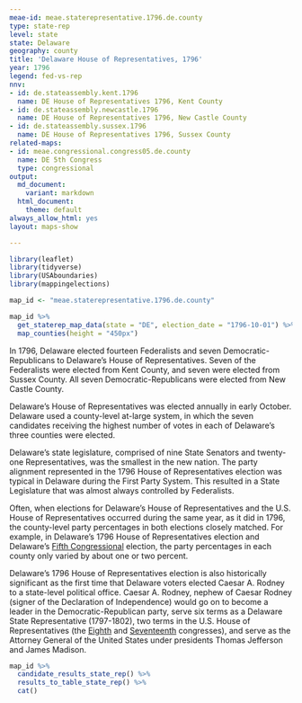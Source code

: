 ```yaml
---
meae-id: meae.staterepresentative.1796.de.county
type: state-rep
level: state
state: Delaware
geography: county
title: 'Delaware House of Representatives, 1796'
year: 1796
legend: fed-vs-rep
nnv:
- id: de.stateassembly.kent.1796
  name: DE House of Representatives 1796, Kent County 
- id: de.stateassembly.newcastle.1796
  name: DE House of Representatives 1796, New Castle County   
- id: de.stateassembly.sussex.1796
  name: DE House of Representatives 1796, Sussex County  
related-maps:
- id: meae.congressional.congress05.de.county
  name: DE 5th Congress
  type: congressional
output:
  md_document:
    variant: markdown
  html_document:
    theme: default
always_allow_html: yes
layout: maps-show

---
```


```r
library(leaflet)
library(tidyverse)
library(USAboundaries)
library(mappingelections)

map_id <- "meae.staterepresentative.1796.de.county"
```

<div class="map">

```r
map_id %>%
  get_staterep_map_data(state = "DE", election_date = "1796-10-01") %>%
  map_counties(height = "450px")
```

</div>

In 1796, Delaware elected fourteen Federalists and seven Democratic-Republicans to Delaware’s House of Representatives. Seven of the Federalists were elected from Kent County, and seven were elected from Sussex County. All seven Democratic-Republicans were elected from New Castle County.

Delaware’s House of Representatives was elected annually in early October. Delaware used a county-level at-large system, in which the seven candidates receiving the highest number of votes in each of Delaware’s three counties were elected.

Delaware’s state legislature, comprised of nine State Senators and twenty-one Representatives, was the smallest in the new nation. The party alignment represented in the 1796 House of Representatives election was typical in Delaware during the First Party System. This resulted in a State Legislature that was almost always controlled by Federalists. 

Often, when elections for Delaware’s House of Representatives and the U.S. House of Representatives occurred during the same year, as it did in 1796, the county-level party percentages in both elections closely matched. For example, in Delaware’s 1796 House of Representatives election and Delaware’s [Fifth Congressional](https://earlyamericanelections.org/maps/meae.congressional.congress05.de.county.html) election, the party percentages in each county only varied by about one or two percent. 

Delaware’s 1796 House of Representatives election is also historically significant as the first time that Delaware voters elected Caesar A. Rodney to a state-level political office. Caesar A. Rodney, nephew of Caesar Rodney (signer of the Declaration of Independence) would go on to become a leader in the Democratic-Republican party, serve six terms as a Delaware State Representative (1797-1802), two terms in the U.S. House of Representatives (the [Eighth](https://earlyamericanelections.org/maps/meae.congressional.congress08.de.county.html) and [Seventeenth](https://earlyamericanelections.org/maps/meae.congressional.congress17.de.county.html) congresses), and serve as the Attorney General of the United States under presidents Thomas Jefferson and James Madison. 


<div class="results-table">

```r
map_id %>%
  candidate_results_state_rep() %>%
  results_to_table_state_rep() %>%
  cat()
```

</div>
